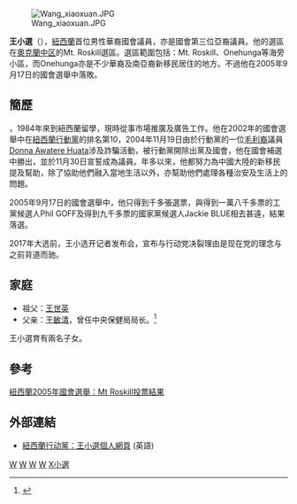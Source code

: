 [[File:Wang_xiaoxuan.JPG|right]]

'''王小選'''（{{bd|1955年||catIdx=W}}），[[紐西蘭|紐西蘭]]首位男性華裔國會議員，亦是國會第三位亞裔議員。他的選區在[[奧克蘭市|奧克蘭中区]]的Mt. Roskill選區。選區範圍包括：Mt. Roskill、Onehunga等海旁小區，而Onehunga亦是不少華裔及南亞裔新移民居住的地方。不過他在2005年9月17日的國會選舉中落敗。

==簡歷==
{{missing information|
* 王飞. 王小选: 闪耀新西兰的华人议员[J]. 侨园, 2005(04):12-13.
* 林卫国. 参政先锋王小选[J]. 文史月刊, 2015, No.317(11):49-53.
}}

{{fact|王小選在中國大陸北京出生}}，1984年來到紐西蘭留學，現時從事市場推廣及廣告工作。他在2002年的國會選舉中在[[紐西蘭行動黨|紐西蘭行動黨]]的排名第10，2004年11月19日由於行動黨的一位[[毛利人|毛利裔]]議員[[Donna_Awatere_Huata|Donna Awatere Huata]]涉及詐騙活動，被行動黨開除出黨及國會，他在國會補選中勝出，並於11月30日宣誓成為議員。年多以來，他都努力為中國大陸的新移民提及幫助，除了協助他們融入當地生活以外，亦幫助他們處理各種治安及生活上的問題。

2005年9月17日的國會選舉中，他只得到千多張選票，與得到一萬八千多票的工黨候選人Phil GOFF及得到九千多票的國家黨候選人Jackie BLUE相去甚遠，結果落選。{{ref|1}}

2017年大选前，王小选开记者发布会，宣布与行动党决裂理由是现在党的理念与之前背道而驰。

==家庭==
* 祖父：[[王世英|王世英]]
* 父亲：[[王敏清|王敏清]]，曾任中央保健局局长。<ref>{{cite web |title=CCTV.com-[华人世界]议员来自北京——王小选 |url=http://news.cctv.com/world/20070326/102282.shtml |website=news.cctv.com |access-date=2021-06-25 |archive-date=2021-06-28 |archive-url=https://web.archive.org/web/20210628104228/http://news.cctv.com/world/20070326/102282.shtml |dead-url=no }}</ref>

王小選育有兩名子女。

==參考==
{{note|1}} [https://web.archive.org/web/20070731071551/http://2005.electionresults.govt.nz/electorate-28.html 紐西蘭2005年國會選舉：Mt Roskill投票結果]

==外部連結==
* [https://web.archive.org/web/20051103090427/http://www.act.org.nz/author.aspx?id=1003 紐西蘭行动黨：王小選個人網頁] (英語)

{{大洋洲政治人物小作品}}
[[Category:紐西蘭眾議院議員|W]]
[[Category:归化新西兰公民的中华人民共和国人|W]]
[[Category:華人政治人物|W]]
[[Category:北京人|W]]
[[Category:王姓|X小選]]
